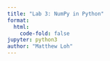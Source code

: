```yaml
---
title: "Lab 3: NumPy in Python"
format:
  html:
    code-fold: false
jupyter: python3
author: "Matthew Loh"
---
```




